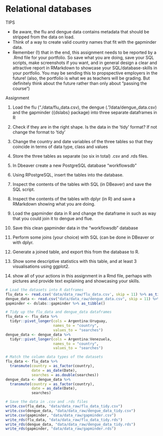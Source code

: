 Relational databases {.unnumbered}
================================================================================
TIPS

- Be aware, the flu and dengue data contains metadata that should be stripped from the data on load.
- Think of a way to create valid country names that fit with the gapminder data.
- Remember (!) that in the end, this assignment needs to be reported by a .Rmd file for your portfolio. So save what you are doing, save your SQL scripts, make screenshots if you want, and in general design a clear and attractive report in RMarkdown to showcase your SQL/database-skills in your portfolio. You may be sending this to propspective employers in the future! (also, the portfolio is what we as teachers will be grading. But definitely think about the future rather than only about “passing the course”)

Assignment

1. Load the flu (“./data/flu_data.csv), the dengue (.”/data/dengue_data.csv) and the gapminder ({dslabs} package) into three separate dataframes in R

2. Check if they are in the right shape. Is the data in the ‘tidy’ format? If not change the format to ‘tidy’

3. Change the country and date variables of the three tables so that they coincide in terms of data type, class and values

4. Store the three tables as separate (so six in total) .csv and .rds files.

5. In Dbeaver create a new PostgreSQL database “workflowsdb”

6. Using RPostgreSQL, insert the tables into the database.

7. Inspect the contents of the tables with SQL (in DBeaver) and save the SQL script.

8. Inspect the contents of the tables with dplyr (in R) and save a RMarkdown showing what you are doing.

9. Load the gapminder data in R and change the dataframe in such as way that you could join it to dengue and flue.

10. Save this clean gapminder data in the “workflowsdb” database

11. Perform some joins (your choice) with SQL (can be done in DBeaver or with dplyr.

12. Generate a joined table, and export this from the database to R.

13. Show some descriptive statistics with this table, and at least 3 visualisations using ggplot2.

14. show all of your actions in this assignment in a Rmd file, perhaps with pictures and provide text explaining and showcasing your skills.

```r
# Load the datasets into R datframes
flu_data <- read.csv('data/data_raw/flu_data.csv', skip = 11) %>% as_tibble()
dengue_data <- read.csv("data/data_raw/dengue_data.csv", skip = 11) %>% as_tibble()
gapminder <- dslabs::gapminder %>% as_tibble()

# Tidy up the flu_data and dengue_data dataframes
flu_data <- flu_data %>% 
  tidyr::pivot_longer(cols = Argentina:Uruguay,
                      names_to = "country", 
                      values_to = "searches")
dengue_data <- dengue_data %>% 
  tidyr::pivot_longer(cols = Argentina:Venezuela,
                      names_to = "country", 
                      values_to = "searches")

# Match the column data types of the datasets
flu_data <- flu_data %>% 
  transmute(country = as_factor(country),
            date = as_date(Date),
            searches = as.double(searches))
dengue_data <- dengue_data %>% 
  transmute(country = as_factor(country),
            date = as_date(Date),
            searches)

# Save the data in .csv and .rds files
write.csv(flu_data, "data/data_raw/flu_data_tidy.csv")
write.csv(dengue_data, "data/data_raw/dengue_data_tidy.csv")
write.csv(gapminder, "data/data_raw/gapminder.csv")
write_rds(flu_data, "data/data_raw/flu_data_tidy.rds")
write_rds(dengue_data, "data/data_raw/dengue_data_tidy.rds")
write_rds(gapminder, "data/data_raw/gapminder.rds")
```